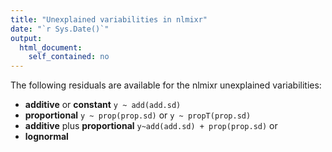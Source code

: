 ```yaml
---
title: "Unexplained variabilities in nlmixr"
date: "`r Sys.Date()`"
output:
  html_document:
    self_contained: no
---
```



The following residuals are available for the nlmixr unexplained variabilities:

- **additive** or **constant** `y ~ add(add.sd)`
- **proportional** `y ~ prop(prop.sd)` or `y ~ propT(prop.sd)`
- **additive** plus **proportional** `y~add(add.sd) + prop(prop.sd)` or 
- **lognormal** 

